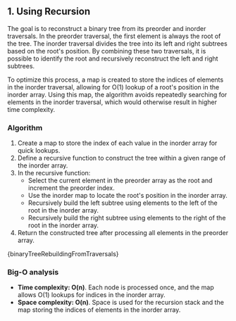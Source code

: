 

## 1. Using Recursion

The goal is to reconstruct a binary tree from its preorder and inorder traversals. In the preorder traversal, the first element is always the root of the tree. The inorder traversal divides the tree into its left and right subtrees based on the root's position. By combining these two traversals, it is possible to identify the root and recursively reconstruct the left and right subtrees.

To optimize this process, a map is created to store the indices of elements in the inorder traversal, allowing for O(1) lookup of a root's position in the inorder array. Using this map, the algorithm avoids repeatedly searching for elements in the inorder traversal, which would otherwise result in higher time complexity.

### Algorithm

1. Create a map to store the index of each value in the inorder array for quick lookups.
2. Define a recursive function to construct the tree within a given range of the inorder array.
3. In the recursive function:
   - Select the current element in the preorder array as the root and increment the preorder index.
   - Use the inorder map to locate the root's position in the inorder array.
   - Recursively build the left subtree using elements to the left of the root in the inorder array.
   - Recursively build the right subtree using elements to the right of the root in the inorder array.
4. Return the constructed tree after processing all elements in the preorder array.

<MDXCodeBlock>{binaryTreeRebuildingFromTraversals}</MDXCodeBlock>

### Big-O analysis

- **Time complexity: O(n)**. Each node is processed once, and the map allows O(1) lookups for indices in the inorder array.
- **Space complexity: O(n)**. Space is used for the recursion stack and the map storing the indices of elements in the inorder array.
